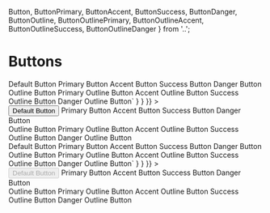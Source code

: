   Button,
  ButtonPrimary,
  ButtonAccent,
  ButtonSuccess,
  ButtonDanger,
  ButtonOutline,
  ButtonOutlinePrimary,
  ButtonOutlineAccent,
  ButtonOutlineSuccess,
  ButtonOutlineDanger
} from '..';

<Meta title="Buttons" component={Button} />

# Buttons

<Canvas>
  <Story
    name="Buttons"
    parameters={{
      docs: {
        source: {
          code: dedent`
            <Button>Default Button</Button>
            <ButtonPrimary>Primary Button</ButtonPrimary>
            <ButtonAccent>Accent Button</ButtonAccent>
            <ButtonSuccess>Success Button</ButtonSuccess>
            <ButtonDanger>Danger Button</ButtonDanger>
            <br />
            <ButtonOutline>Outline Button</ButtonOutline>
            <ButtonOutlinePrimary>Primary Outline Button</ButtonOutlinePrimary>
            <ButtonOutlineAccent>Accent Outline Button</ButtonOutlineAccent>
            <ButtonOutlineSuccess>Success Outline Button</ButtonOutlineSuccess>
            <ButtonOutlineDanger>Danger Outline Button</ButtonOutlineDanger>`
        }
      }
    }}
  >
    <div className="button-story">
      <Button>Default Button</Button>
      <ButtonPrimary>Primary Button</ButtonPrimary>
      <ButtonAccent>Accent Button</ButtonAccent>
      <ButtonSuccess>Success Button</ButtonSuccess>
      <ButtonDanger>Danger Button</ButtonDanger>
      <br />
      <ButtonOutline>Outline Button</ButtonOutline>
      <ButtonOutlinePrimary>Primary Outline Button</ButtonOutlinePrimary>
      <ButtonOutlineAccent>Accent Outline Button</ButtonOutlineAccent>
      <ButtonOutlineSuccess>Success Outline Button</ButtonOutlineSuccess>
      <ButtonOutlineDanger>Danger Outline Button</ButtonOutlineDanger>
    </div>
  </Story>
  <Story
    name="Disabled Buttons"
    parameters={{
      docs: {
        source: {
          code: dedent`
            <Button disabled={true}>Default Button</Button>
            <ButtonPrimary disabled={true}>Primary Button</ButtonPrimary>
            <ButtonAccent disabled={true}>Accent Button</ButtonAccent>
            <ButtonSuccess disabled={true}>Success Button</ButtonSuccess>
            <ButtonDanger disabled={true}>Danger Button</ButtonDanger>
            <br />
            <ButtonOutline disabled={true}>Outline Button</ButtonOutline>
            <ButtonOutlinePrimary disabled={true}>Primary Outline Button</ButtonOutlinePrimary>
            <ButtonOutlineAccent disabled={true}>Accent Outline Button</ButtonOutlineAccent>
            <ButtonOutlineSuccess disabled={true}>Success Outline Button</ButtonOutlineSuccess>
            <ButtonOutlineDanger disabled={true}>Danger Outline Button</ButtonOutlineDanger>`
        }
      }
    }}
  >
    <div className="button-story">
      <Button disabled={true}>Default Button</Button>
      <ButtonPrimary disabled={true}>Primary Button</ButtonPrimary>
      <ButtonAccent disabled={true}>Accent Button</ButtonAccent>
      <ButtonSuccess disabled={true}>Success Button</ButtonSuccess>
      <ButtonDanger disabled={true}>Danger Button</ButtonDanger>
      <br />
      <ButtonOutline disabled={true}>Outline Button</ButtonOutline>
      <ButtonOutlinePrimary disabled={true}>Primary Outline Button</ButtonOutlinePrimary>
      <ButtonOutlineAccent disabled={true}>Accent Outline Button</ButtonOutlineAccent>
      <ButtonOutlineSuccess disabled={true}>Success Outline Button</ButtonOutlineSuccess>
      <ButtonOutlineDanger disabled={true}>Danger Outline Button</ButtonOutlineDanger>
    </div>
  </Story>
  <ArgsTable of={Button} />
</Canvas>
